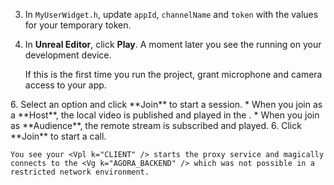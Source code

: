 <PlatformWrapper platform="unreal">

3. In `MyUserWidget.h`, update `appId`, `channelName` and `token` with the values for your temporary token.

4. In **Unreal Editor**, click **Play**. A moment later you see the <Vpl k="CLIENT" /> running on your development device.

    If this is the first time you run the project, grant microphone and camera access to your app.

<ProductWrapper product="interactive-live-streaming">
6. Select an option and click **Join** to start a session.
    * When you join as a **Host**, the local video is published and played in the <Vpl k="CLIENT" />.
    * When you join as **Audience**, the remote stream is subscribed and played.
</ProductWrapper>

<ProductWrapper notAllowed="interactive-live-streaming">
6. Click **Join** to start a call.
</ProductWrapper>

    You see your <Vpl k="CLIENT" /> starts the proxy service and magically connects to the <Vg k="AGORA_BACKEND" /> which was not possible in a restricted network environment.

</PlatformWrapper>